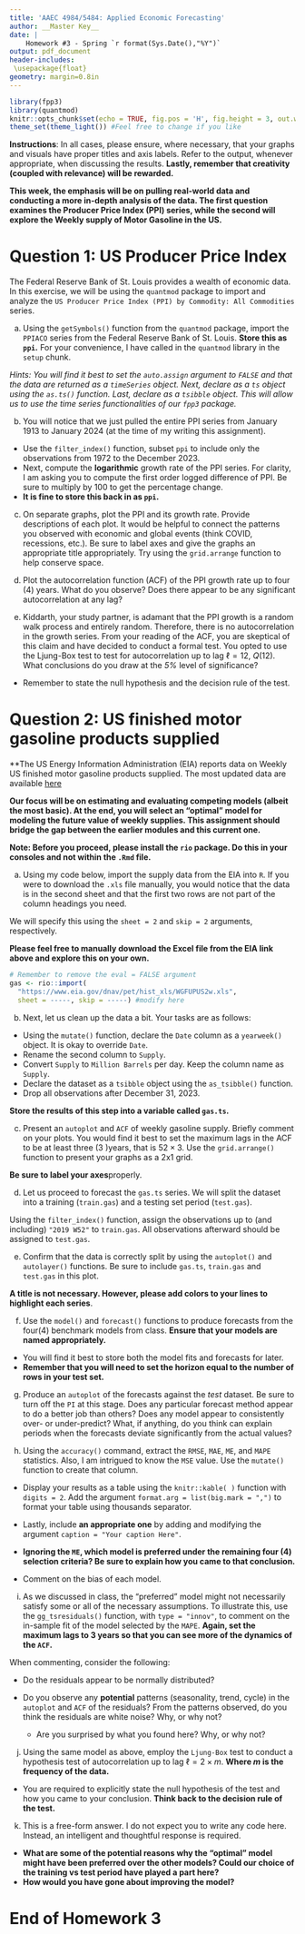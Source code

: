 ```yaml
---
title: 'AAEC 4984/5484: Applied Economic Forecasting'
author: __Master Key__
date: |
    Homework #3 - Spring `r format(Sys.Date(),"%Y")` 
output: pdf_document
header-includes:
 \usepackage{float}
geometry: margin=0.8in
---
```


```r
library(fpp3)
library(quantmod)
knitr::opts_chunk$set(echo = TRUE, fig.pos = 'H', fig.height = 3, out.width="\\textwidth", warning = FALSE) 
theme_set(theme_light()) #Feel free to change if you like
```

**Instructions**: In all cases, please ensure, where necessary, that your graphs and visuals have proper titles and axis labels. Refer to the output, whenever appropriate, when discussing the results. **Lastly, remember that creativity (coupled with relevance) will be rewarded.**

**This week, the emphasis will be on pulling real-world data and conducting a more in-depth analysis of the data. The first question examines the Producer Price Index (PPI) series, while the second will explore the Weekly supply of Motor Gasoline in the US.**

# Question 1: US Producer Price Index

The Federal Reserve Bank of St. Louis provides a wealth of economic data. In this exercise, we will be using the `quantmod` package to import and analyze the `US Producer Price Index (PPI) by Commodity: All Commodities` series.

a. Using the `getSymbols()` function from the `quantmod` package, import the `PPIACO` series from the Federal Reserve Bank of St. Louis. **Store this as `ppi`.** For your convenience, I have called in the `quantmod` library in the `setup` chunk. 

*Hints: You will find it best to set the `auto.assign` argument to `FALSE` and that the data are returned as a `timeSeries` object. Next, declare as a `ts` object using the `as.ts()` function. Last, declare as a `tsibble` object. This will allow us to use the time series functionalities of our `fpp3` package.*



b. You will notice that we just pulled the entire PPI series from January 1913 to January 2024 (at the time of my writing this assignment). 

- Use the `filter_index()` function, subset `ppi` to include only the observations from 1972 to the December 2023.
- Next, compute the **logarithmic** growth rate of the PPI series. For clarity, I am asking you to compute the first order logged difference of PPI. Be sure to multiply by 100 to get the percentage change.
- **It is fine to store this back in as `ppi`.**



c. On separate graphs, plot the PPI and its growth rate. Provide descriptions of each plot. It would be helpful to connect the patterns you observed with economic and global events (think COVID, recessions, etc.). Be sure to label axes and give the graphs an appropriate title appropriately. Try using the `grid.arrange` function to help conserve space.



d. Plot the autocorrelation function (ACF) of the PPI growth rate up to four (4) years. What do you observe? Does there appear to be any significant autocorrelation at any lag? 



e. Kiddarth, your study partner, is adamant that the PPI growth is a random walk process and entirely random. Therefore, there is no autocorrelation in the growth series. From your reading of the ACF, you are skeptical of this claim and have decided to conduct a formal test. You opted to use the Ljung-Box test to test for autocorrelation up to lag $\ell = 12$, $Q(12)$. What conclusions do you draw at the *5%* level of significance? 

- Remember to state the null hypothesis and the decision rule of the test. 



\newpage

# Question 2:  US finished motor gasoline products supplied

**The US Energy Information Administration (EIA) reports data on Weekly US finished motor gasoline products supplied. The most updated data are available [here](https://www.eia.gov/dnav/pet/hist/LeafHandler.ashx?n=PET&s=WGFUPUS2&f=W.) 

**Our focus will be on estimating and evaluating competing models (albeit the most basic). At the end, you will select an "optimal" model for modeling the future value of weekly supplies. This assignment should bridge the gap between the earlier modules and this current one.**

**Note: Before you proceed, please install the `rio` package. Do this in your consoles and not within the `.Rmd` file.**

a. Using my code below, import the supply data from the EIA into `R`. If you were to download the `.xls` file manually, you would notice that the data is in the second sheet and that the first two rows are not part of the column headings you need.

We will specify this using the `sheet = 2` and `skip = 2` arguments, respectively.

**Please feel free to manually download the Excel file from the EIA link above and explore this on your own.** 

```r
# Remember to remove the eval = FALSE argument
gas <- rio::import(
  "https://www.eia.gov/dnav/pet/hist_xls/WGFUPUS2w.xls",
  sheet = -----, skip = -----) #modify here

```

b. Next, let us clean up the data a bit. Your tasks are as follows:

- Using the `mutate()` function, declare the `Date` column as a `yearweek()` object. It is okay to override `Date`.
- Rename the second column to `Supply`.
- Convert `Supply` to `Million Barrels` per day. Keep the column name as `Supply`.
- Declare the dataset as a `tsibble` object using the `as_tsibble()` function.
- Drop all observations after December 31, 2023.

**Store the results of this step into a variable called `gas.ts`.**



c. Present an `autoplot` and `ACF` of weekly gasoline supply. Briefly comment on your plots. You would find it best to set the maximum lags in the ACF to be at least three (3 )years, that is $52 \times 3$. Use the `grid.arrange()` function to present your graphs as a 2x1 grid.

**Be sure to label your axes**properly.



d. Let us proceed to forecast the `gas.ts` series. We will split the dataset into a training (`train.gas`) and a testing set period (`test.gas`). 

Using the `filter_index()` function, assign the observations up to (and including) `"2019 W52"` to `train.gas`. All observations afterward should be assigned to `test.gas`.



e. Confirm that the data is correctly split by using the `autoplot()` and `autolayer()` functions. Be sure to include `gas.ts`, `train.gas` and `test.gas` in this plot. 

**A title is not necessary. However, please add colors to your lines to highlight each series**.



f.  Use the `model()` and `forecast()` functions to produce forecasts from the four(4) benchmark models from class. **Ensure that your models are named appropriately.**

- You will find it best to store both the model fits and forecasts for later.
- **Remember that you will need to set the horizon equal to the number of rows in your test set.**



g. Produce an `autoplot` of the forecasts against the *test* dataset. Be sure to turn off the `PI` at this stage. Does any particular forecast method appear to do a better job than others? Does any model appear to consistently over- or under-predict? What, if anything, do you think can explain periods when the forecasts deviate significantly from the actual values?



h. Using the `accuracy()` command, extract the `RMSE`, `MAE`, `ME`, and `MAPE` statistics. Also, I am intrigued to know the `MSE` value. Use the `mutate()` function to create that column.
  - Display your results as a table using the `knitr::kable( )` function with `digits = 2`. Add the argument `format.arg = list(big.mark = ",")` to format your table using thousands separator.
  - Lastly, include **an appropriate one** by adding and modifying the argument `caption = "Your caption Here"`.
  
- **Ignoring the `ME`, which model is preferred under the remaining four (4) selection criteria? Be sure to explain how you came to that conclusion.**
- Comment on the bias of each model.



i. As we discussed in class, the "preferred" model might not necessarily satisfy some or all of the necessary assumptions. To illustrate this, use the `gg_tsresiduals()` function, with `type = "innov"`, to comment on the in-sample fit of the model selected by the `MAPE`. **Again, set the maximum lags to 3 years so that you can see more of the dynamics of the `ACF`.** 

When commenting, consider the following:

- Do the residuals appear to be normally distributed?  

- Do you observe any **potential** patterns (seasonality, trend, cycle) in the `autoplot` and `ACF` of the residuals? From the patterns observed, do you think the residuals are white noise? Why, or why not?
  - Are you surprised by what you found here? Why, or why not?



j. Using the same model as above, employ the `Ljung-Box` test to conduct a hypothesis test of autocorrelation up to lag $\ell = 2 \times m$. **Where $m$ is the frequency of the data.** 

- You are required to explicitly state the null hypothesis of the test and how you came to your conclusion. **Think back to the decision rule of the test.**



k. This is a free-form answer. I do not expect you to write any code here. Instead, an intelligent and thoughtful response is required.

- **What are some of the potential reasons why the "optimal" model might have been preferred over the other models? Could our choice of the training vs test period have played a part here?**
- **How would you have gone about improving the model?**

# End of Homework 3
